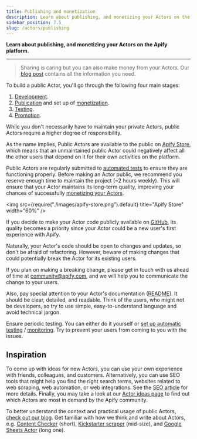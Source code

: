 ```yaml
---
title: Publishing and monetization
description: Learn about publishing, and monetizing your Actors on the Apify platform.
sidebar_position: 7.5
slug: /actors/publishing
---
```


**Learn about publishing, and monetizing your Actors on the Apify platform.**

---

> Sharing is caring but you can also make money from your Actors. Our [blog post](https://blog.apify.com/make-regular-passive-income-developing-web-automation-actors-b0392278d085/) contains all the information you need.

To build a public Actor, you'll go through the following four main stages:

1. [Development](../development/index.md).
2. [Publication](./publishing/publish) and set up of [monetization](./publishing/monetize).
3. [Testing](../development/automated_tests.md).
4. [Promotion](../../academy/get-most-of-actors/seo-and-promotion).

While you don't necessarily have to maintain your private Actors, public Actors require a higher degree of responsibility.

As the name implies, Public Actors are available to the public on [Apify Store](https://apify.com/store), which means that an unmaintained public Actor could negatively affect all the other users that depend on it for their own activities on the platform.

Public Actors are regularly submitted to [automated tests](/platform/actors/publishing/test) to ensure they are functioning properly. Before making an Actor public, we recommend you reserve enough time to maintain the project (~2 hours weekly). This will ensure that your Actor maintains its long-term quality, improving your chances of successfully [monetizing your Actors](./monetize.mdx).

 <img src={require("./images/apify-store.png").default} title="Apify Store" width="60%" />

If you decide to make your Actor code publicly available on [GitHub](https://github.com), its quality becomes a priority since your Actor could be a new user's first experience with Apify.

Naturally, your Actor's code should be open to changes and updates, so don't be afraid of refactoring. However, beware of making changes that could potentially break the Actor for its existing users.

If you plan on making a breaking change, please get in touch with us ahead of time at [community@apify.com](mailto:community@apify.com), and we will help you to communicate the change to your users.

Also, pay special attention to your Actor's documentation ([README](../../academy/get-most-of-actors/actor-readme)). It should be clear, detailed, and readable. Think of the users, who might not be developers, so try to use simple, easy-to-understand language and avoid technical jargon.

Ensure periodic testing. You can either do it yourself or [set up automatic testing](../development/automated_tests.md) / [monitoring](https://apify.com/apify/monitoring). Try to prevent your users from coming to you with the issues.

## Inspiration

To come up with ideas for new Actors, you can use your own experience with friends, colleagues, and customers. Alternatively, you can use SEO tools that might help you find the right search terms, websites related to web scraping, web automation, or web integrations. See the [SEO article](../../academy/get-most-of-actors/seo-and-promotion) for more details. Finally, you may take a look at our [Actor ideas page](https://apify.com/ideas) to find out which Actors are most in demand by the Apify community.

To better understand the context and practical usage of public Actors, [check out our blog](https://blog.apify.com/). Get familiar with how we think and write about Actors, e.g. [Content Checker](https://blog.apify.com/how-to-set-up-a-content-change-watchdog-for-any-website-in-5-minutes-460843b12271) (short), [Kickstarter scraper](https://blog.apify.com/kickstarter-search-actor-create-your-own-kickstarter-api-7672acdb8d77) (mid-size), and [Google Sheets Actor](https://blog.apify.com/import-data-easily-to-and-from-google-sheets-with-a-new-apify-actor-43536b719029) (long one).
